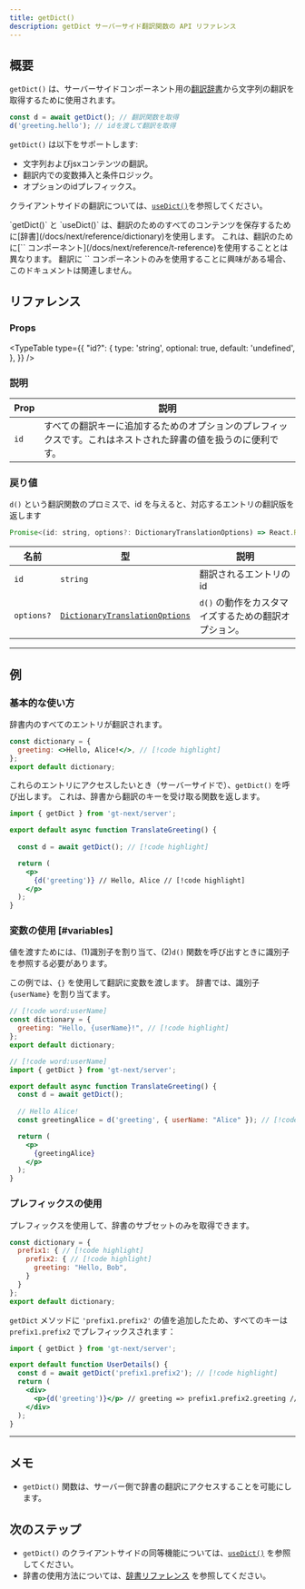 ```yaml
---
title: getDict()
description: getDict サーバーサイド翻訳関数の API リファレンス
---
```


## 概要

`getDict()` は、サーバーサイドコンポーネント用の[翻訳辞書](/docs/next/reference/dictionary)から文字列の翻訳を取得するために使用されます。

```jsx
const d = await getDict(); // 翻訳関数を取得
d('greeting.hello'); // idを渡して翻訳を取得
```

`getDict()` は以下をサポートします:
  * 文字列およびjsxコンテンツの翻訳。
  * 翻訳内での変数挿入と条件ロジック。
  * オプションのidプレフィックス。

クライアントサイドの翻訳については、[`useDict()`](/docs/next/api/dictionary/useDict)を参照してください。

<Callout>
  `getDict()` と `useDict()` は、翻訳のためのすべてのコンテンツを保存するために[辞書](/docs/next/reference/dictionary)を使用します。
  これは、翻訳のために[`<T>` コンポーネント](/docs/next/reference/t-reference)を使用することとは異なります。
  翻訳に `<T>` コンポーネントのみを使用することに興味がある場合、このドキュメントは関連しません。
</Callout>

## リファレンス

### Props

<TypeTable
  type={{
    "id?": {
        type: 'string',
        optional: true,
        default: 'undefined',
    },
  }}
/>

### 説明
| Prop | 説明 |
| ---- | ----------- |
| `id` | すべての翻訳キーに追加するためのオプションのプレフィックスです。これはネストされた辞書の値を扱うのに便利です。 |


### 戻り値

`d()` という翻訳関数のプロミスで、id を与えると、対応するエントリの翻訳版を返します

```jsx
Promise<(id: string, options?: DictionaryTranslationOptions) => React.ReactNode>
```

| 名前                  | 型 | 説明                                                                 |
|-----------------------|--|-----------------------------------------------------------------------------|
| `id`             | `string` | 翻訳されるエントリの id                                     |
| `options?`            | [`DictionaryTranslationOptions`](/docs/react/api/types/DictionaryTranslationOptions) | `d()` の動作をカスタマイズするための翻訳オプション。 |


---

## 例

### 基本的な使い方
辞書内のすべてのエントリが翻訳されます。

```jsx title="dictionary.jsx" copy
const dictionary = {
  greeting: <>Hello, Alice!</>, // [!code highlight]
};
export default dictionary;
```

これらのエントリにアクセスしたいとき（サーバーサイドで）、`getDict()` を呼び出します。
これは、辞書から翻訳のキーを受け取る関数を返します。

```jsx title="TranslateGreeting.jsx" copy
import { getDict } from 'gt-next/server';

export default async function TranslateGreeting() {
  
  const d = await getDict(); // [!code highlight]

  return (
    <p>
      {d('greeting')} // Hello, Alice // [!code highlight]
    </p>
  );
}
```

### 変数の使用 [#variables]
値を渡すためには、(1)識別子を割り当て、(2)`d()` 関数を呼び出すときに識別子を参照する必要があります。

この例では、`{}` を使用して翻訳に変数を渡します。
辞書では、識別子 `{userName}` を割り当てます。

```jsx title="dictionary.jsx" copy
// [!code word:userName]
const dictionary = {
  greeting: "Hello, {userName}!", // [!code highlight]
};
export default dictionary;
```

```jsx title="TranslateGreeting.jsx" copy
// [!code word:userName]
import { getDict } from 'gt-next/server';

export default async function TranslateGreeting() {
  const d = await getDict();
  
  // Hello Alice!
  const greetingAlice = d('greeting', { userName: "Alice" }); // [!code highlight]

  return (
    <p>
      {greetingAlice}
    </p>
  );
}
```

### プレフィックスの使用
プレフィックスを使用して、辞書のサブセットのみを取得できます。
```jsx  title="dictionary.jsx" copy
const dictionary = {
  prefix1: { // [!code highlight]
    prefix2: { // [!code highlight]
      greeting: "Hello, Bob",
    }
  }
};
export default dictionary;
```
`getDict` メソッドに `'prefix1.prefix2'` の値を追加したため、すべてのキーは `prefix1.prefix2` でプレフィックスされます：
```jsx title="UserDetails.jsx" copy
import { getDict } from 'gt-next/server';

export default function UserDetails() {
  const d = await getDict('prefix1.prefix2'); // [!code highlight]
  return (
    <div>
      <p>{d('greeting')}</p> // greeting => prefix1.prefix2.greeting // [!code highlight]
    </div>
  );
}
```
---

## メモ
 * `getDict()` 関数は、サーバー側で辞書の翻訳にアクセスすることを可能にします。

## 次のステップ
 * `getDict()` のクライアントサイドの同等機能については、[`useDict()`](/docs/next/api/dictionary/useDict) を参照してください。
 * 辞書の使用方法については、[辞書リファレンス](/docs/next/reference/dictionary) を参照してください。